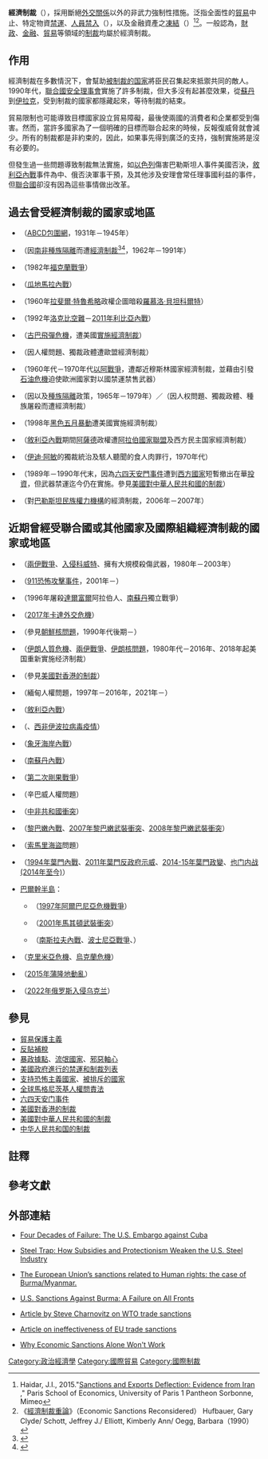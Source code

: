 {{original research|time=2014-03-04T23:49:08+00:00}}
'''經濟制裁'''（{{lang-en|Economic sanctions}}），採用斷絕[[外交關係|外交關係]]以外的非武力強制性措施。泛指全面性的[[貿易|貿易]]中止、特定物資[[禁運|禁運]]、[[人員禁入|人員禁入]]（{{lang|en|Travel bans}}），以及金融資產之[[凍結|凍結]]（{{lang|en|Freeze}}）<ref>Haidar, J.I., 2015."[http://www.parisschoolofeconomics.eu/docs/haidar-jamal-ibrahim/sanctions.pdf Sanctions and Exports Deflection: Evidence from Iran] {{Wayback|url=http://www.parisschoolofeconomics.eu/docs/haidar-jamal-ibrahim/sanctions.pdf |date=20181222163440 }}," Paris School of Economics, University of Paris 1 Pantheon Sorbonne, Mimeo</ref><ref>《[[經濟制裁重論|經濟制裁重論]]》（Economic Sanctions Reconsidered） Hufbauer, Gary Clyde/ Schott, Jeffrey J./ Elliott, Kimberly Ann/ Oegg, Barbara（1990）</ref>。一般認為，[[財政|財政]]、[[金融|金融]]、[[貿易|貿易]]等領域的[[制裁|制裁]]均屬於經濟制裁。

== 作用 ==
經濟制裁在多數情況下，會幫助[[被制裁的国家|被制裁的国家]]將臣民召集起來抵禦共同的敵人。1990年代，[[聯合國|聯合國]][[聯合國安全理事會|安全理事會]]實施了許多制裁，但大多沒有起甚麼效果，從[[蘇丹|蘇丹]]到[[伊拉克|伊拉克]]，受到制裁的國家都隱藏起來，等待制裁的結束。

貿易限制也可能導致目標國家設立貿易障礙，最後使兩國的消費者和企業都受到傷害。然而，當許多國家為了一個明確的目標而聯合起來的時候，反報復威脅就會減少。所有的制裁都是非約束的，因此，如果事先得到廣泛的支持，強制實施將是沒有必要的。

但發生過一些問題導致制裁無法實施，如[[以色列|以色列]]傷害巴勒斯坦人事件美國否決，[[敘利亞內戰|敘利亞內戰]]事件為中、俄否決軍事干預，及其他涉及安理會常任理事國利益的事件，但[[聯合國|聯合國]]卻沒有因為這些事情做出改革{{NoteTag|例如一般會員國壓倒性贊成就可實施。}}。

== 過去曾受經濟制裁的國家或地區 ==
{{disputed|段落|time=2014-03-04T23:49:08+00:00}}
*{{JPN}}（[[ABCD包圍網|ABCD包圍網]]，1931年－1945年）
*{{ZAF-1961}}（因[[南非種族隔離|南非種族隔離]]{{NoteTag|1948年至1990年代初[[國民黨_(南非)|南非國民黨]]執政時所實行的一種制度。}}而遭[[南非撤資運動|經濟制裁]]<ref>{{cite web |url=http://data.163.com/13/1206/08/9FD8L3FL00014MTN.html |title=逼迫南非白人政府妥協的國際撤資運動 |publisher=網易新聞 |date=2013年12月6日 |access-date=2018年11月20日 |archive-date=2018年9月6日 |archive-url=https://web.archive.org/web/20180906124646/http://data.163.com/13/1206/08/9FD8L3FL00014MTN.html |dead-url=no }}</ref><ref>{{cite book |first=Fred |last=Bridgland |title=The War for Africa: Twelve months that transformed a continent |year=1990年 |publisher=Ashanti Publishing |location=Gibraltar |page=32 |isbn=978-1-874800-12-5}}</ref>，1962年－1991年{{NoteTag|撤資運動始於1960年代，但直到1980年代才大規模開展。}}）
*{{ARG}}（1982年[[福克蘭戰爭|福克蘭戰爭]]）
*{{GTM}}（[[瓜地馬拉內戰|瓜地馬拉內戰]]）
*{{DOM}}（1960年[[拉斐爾·特魯希略|拉斐爾·特魯希略]]政權企圖暗殺[[羅慕洛·貝坦科爾特|羅慕洛·貝坦科爾特]]）
*{{LBA}}（1992年[[洛克比空難|洛克比空難]]－[[2011年利比亞內戰|2011年利比亞內戰]]）
*{{CUB}}（[[古巴飛彈危機|古巴飛彈危機]]，遭美國[[美國對古巴的禁運|實施經濟制裁]]）
*{{BLR}}（因人權問題、獨裁政體遭歐盟經濟制裁）
*{{ISR}}（1960年代－1970年代[[以阿戰爭|以阿戰爭]]，遭鄰近穆斯林國家經濟制裁，並藉由引發[[石油危機|石油危機]]迫使歐洲國家對以國禁運禁售武器）
*{{RHO}}（因{{le|羅德西亞獨立|Rhodesia's Unilateral Declaration of Independence|單方面宣佈獨立}}以及[[種族隔離|種族隔離]]政策，1965年－1979年）／{{ZIM}}（因人权問題、獨裁政體、種族屠殺而遭經濟制裁）
*{{IDN}}（1998年[[黑色五月暴動|黑色五月暴動]]遭美國實施經濟制裁）
*{{SYR}}（[[敘利亞內戰|敘利亞內戰]]期間[[巴沙爾·阿薩德|阿薩德]]政權遭[[阿拉伯國家聯盟|阿拉伯國家聯盟]]及西方民主国家經濟制裁）
*{{UGA}}（[[伊迪·阿敏|伊迪·阿敏]]的獨裁統治及駭人聽聞的食人肉罪行，1970年代）
*{{CHNML}}（1989年－1990年代末，因為[[六四天安門事件|六四天安門事件]]遭到[[西方國家|西方國家]]短暫撤出在華[[投資|投資]]，但武器禁運迄今仍在實施。參見[[美國對中華人民共和國的制裁|美國對中華人民共和國的制裁]]）
*{{PLE}}（對[[巴勒斯坦民族權力機構|巴勒斯坦民族權力機構]]的經濟制裁，2006年－2007年）

== 近期曾經受聯合國或其他國家及國際組織經濟制裁的國家或地區 ==
{{disputed|段落|time=2014-03-04T23:49:08+00:00}}
*{{IRQ}}（[[兩伊戰爭|兩伊戰爭]]、[[入侵科威特|入侵科威特]]、擁有大規模殺傷武器，1980年－2003年）
*{{AFG}}（[[911恐怖攻擊事件|911恐怖攻擊事件]]，2001年－）
*{{SUD}}（1996年屠殺[[達爾富爾|達爾富爾]]阿拉伯人、[[南蘇丹|南蘇丹]]獨立戰爭）
*{{flag|卡達}}（[[2017年卡達外交危機|2017年卡達外交危機]]）
*{{DPRK}}（參見[[朝鮮核問題|朝鮮核問題]]，1990年代後期－）
*{{IRN}}（[[伊朗人質危機|伊朗人質危機]]、[[兩伊戰爭|兩伊戰爭]]、[[伊朗核問題|伊朗核問題]]，1980年代－2016年、2018年起美国重新實施经济制裁）
*{{HKG}}（參見[[美國對香港的制裁|美國對香港的制裁]]）
*{{flag|緬甸}}（緬甸人權問題，1997年－2016年，2021年－）
*{{flag|敘利亞}}（[[敘利亞內戰|敘利亞內戰]]）
*{{flag|利比里亞}}（{{tsl|en|Second Liberian Civil War|賴比瑞亞內戰}}、[[西非伊波拉病毒疫情|西非伊波拉病毒疫情]]）
*{{flag|科特迪瓦}}（[[象牙海岸內戰|象牙海岸內戰]]）
*{{flag|南蘇丹}}（[[南蘇丹內戰|南蘇丹內戰]]）
*{{COD}}（[[第二次剛果戰爭|第二次剛果戰爭]]）
*{{ZWE}}（辛巴威人權問題）
*{{CAF}}（[[中非內戰_(2012年至今)|中非共和國衝突]]）
*{{LBN}}（[[黎巴嫩內戰|黎巴嫩內戰]]、[[2007年黎巴嫩武裝衝突|2007年黎巴嫩武裝衝突]]、[[2008年黎巴嫩武裝衝突|2008年黎巴嫩武裝衝突]]）
*{{SOM}}（[[索馬里海盜|索馬里海盜]]問題）
*{{YEM}}（[[1994年葉門內戰|1994年葉門內戰]]、[[2011年葉門反政府示威|2011年葉門反政府示威]]、[[2014-15年葉門政變|2014-15年葉門政變]]、[[也门内战_(2014年至今)|也门内战 (2014年至今)]]）
*[[巴爾幹半島|巴爾幹半島]]：
**{{flag|阿爾巴尼亞}}（[[1997年阿爾巴尼亞危機戰爭|1997年阿爾巴尼亞危機戰爭]]）
**{{flag|馬其頓}}（[[2001年馬其頓武裝衝突|2001年馬其頓武裝衝突]]）
**{{flag|波士尼亞與赫塞哥維納}}（[[南斯拉夫內戰|南斯拉夫內戰]]、[[波士尼亞戰爭|波士尼亞戰爭]]、{{tsl|en|2014 unrest in Bosnia and Herzegovina|2014年波赫反政府示威}}）
*{{flag|克里米亞}}（[[克里米亞危機|克里米亞危機]]、[[烏克蘭危機|烏克蘭危機]]）
*{{flag|蒲隆地}}（[[2015年蒲隆地動亂|2015年蒲隆地動亂]]）
*{{flag|俄罗斯}}（[[2022年俄罗斯入侵乌克兰|2022年俄罗斯入侵乌克兰]]）

== 參見 ==
{{div col|cols= 2}}
* [[貿易保護主義|貿易保護主義]]
* [[反貼補稅|反貼補稅]]
* [[暴政據點|暴政據點]]、[[流氓國家|流氓國家]]、[[邪惡軸心|邪惡軸心]]
* [[美國政府進行的禁運和制裁列表|美國政府進行的禁運和制裁列表]]
* [[支持恐怖主義國家|支持恐怖主義國家]]、[[被排斥的國家|被排斥的國家]]
* [[全球馬格尼茨基人權問責法|全球馬格尼茨基人權問責法]]
* [[六四天安门事件|六四天安门事件]]
* [[美國對香港的制裁|美國對香港的制裁]]
* [[美國對中華人民共和國的制裁|美國對中華人民共和國的制裁]]
* [[中华人民共和国的制裁|中华人民共和国的制裁]]
{{div col end}}

== 註釋 ==
{{NoteFoot}}

== 參考文獻 ==
{{Reflist}}

== 外部連結 ==
* {{en}}[http://www.freetrade.org/node/433 Four Decades of Failure: The U.S. Embargo against Cuba] {{Wayback|url=http://www.freetrade.org/node/433 |date=20091002074651 }}
* {{en}}[http://www.freetrade.org/node/27 Steel Trap: How Subsidies and Protectionism Weaken the U.S. Steel Industry] {{Wayback|url=http://www.freetrade.org/node/27 |date=20060927081540 }}
* {{en}}[http://www.ibiblio.org/obl/docs/Memoire-AT.htm The European Union’s sanctions related to Human rights: the case of Burma/Myanmar.] {{Wayback|url=http://www.ibiblio.org/obl/docs/Memoire-AT.htm |date=20160303204524 }}
* {{en}}[http://www.freetrade.org/node/62 U.S. Sanctions Against Burma: A Failure on All Fronts] {{Wayback|url=http://www.freetrade.org/node/62 |date=20090726044108 }}
* {{en}}[http://papers.ssrn.com/sol3/papers.cfm?abstract_id=256952&high=%20charnovitz Article by Steve Charnovitz on WTO trade sanctions] {{Wayback|url=http://papers.ssrn.com/sol3/papers.cfm?abstract_id=256952&high=%20charnovitz |date=20160304230813 }}
* {{en}}[http://ssrn.com/abstract=1007387 Article on ineffectiveness of EU trade sanctions]
* {{en}}[http://www.adelsoninstitute.org.il/PointOfView.aspx?id=67 Why Economic Sanctions Alone Won't Work]

{{Authority control}}

[[Category:政治經濟學|Category:政治經濟學]]
[[Category:國際貿易|Category:國際貿易]]
[[Category:國際制裁|Category:國際制裁]]